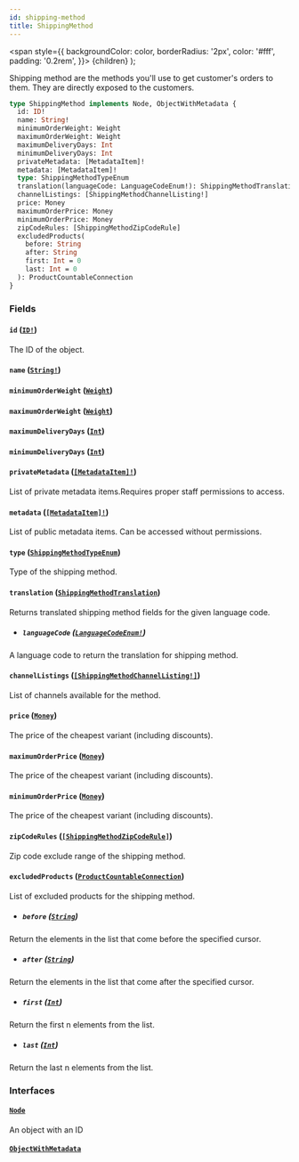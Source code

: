 ```yaml
---
id: shipping-method
title: ShippingMethod
---
```


<span
style={{
      backgroundColor: color,
      borderRadius: '2px',
      color: '#fff',
      padding: '0.2rem',
    }}>
{children}
</span>
);

Shipping method are the methods you'll use to get customer's orders to them. They are directly exposed to the customers.

```graphql
type ShippingMethod implements Node, ObjectWithMetadata {
  id: ID!
  name: String!
  minimumOrderWeight: Weight
  maximumOrderWeight: Weight
  maximumDeliveryDays: Int
  minimumDeliveryDays: Int
  privateMetadata: [MetadataItem]!
  metadata: [MetadataItem]!
  type: ShippingMethodTypeEnum
  translation(languageCode: LanguageCodeEnum!): ShippingMethodTranslation
  channelListings: [ShippingMethodChannelListing!]
  price: Money
  maximumOrderPrice: Money
  minimumOrderPrice: Money
  zipCodeRules: [ShippingMethodZipCodeRule]
  excludedProducts(
    before: String
    after: String
    first: Int = 0
    last: Int = 0
  ): ProductCountableConnection
}
```

### Fields

#### `id` ([`ID!`](/api-reference/scalars/id.mdx))

The ID of the object.

#### `name` ([`String!`](/api-reference/scalars/string.mdx))

#### `minimumOrderWeight` ([`Weight`](/api-reference/objects/weight.mdx))

#### `maximumOrderWeight` ([`Weight`](/api-reference/objects/weight.mdx))

#### `maximumDeliveryDays` ([`Int`](/api-reference/scalars/int.mdx))

#### `minimumDeliveryDays` ([`Int`](/api-reference/scalars/int.mdx))

#### `privateMetadata` ([`[MetadataItem]!`](/api-reference/objects/metadata-item.mdx))

List of private metadata items.Requires proper staff permissions to access.

#### `metadata` ([`[MetadataItem]!`](/api-reference/objects/metadata-item.mdx))

List of public metadata items. Can be accessed without permissions.

#### `type` ([`ShippingMethodTypeEnum`](/api-reference/enums/shipping-method-type-enum.mdx))

Type of the shipping method.

#### `translation` ([`ShippingMethodTranslation`](/api-reference/objects/shipping-method-translation.mdx))

Returns translated shipping method fields for the given language code.

- ##### `languageCode` ([`LanguageCodeEnum!`](/api-reference/enums/language-code-enum.mdx))

A language code to return the translation for shipping method.

#### `channelListings` ([`[ShippingMethodChannelListing!]`](/api-reference/objects/shipping-method-channel-listing.mdx))

List of channels available for the method.

#### `price` ([`Money`](/api-reference/objects/money.mdx))

The price of the cheapest variant (including discounts).

#### `maximumOrderPrice` ([`Money`](/api-reference/objects/money.mdx))

The price of the cheapest variant (including discounts).

#### `minimumOrderPrice` ([`Money`](/api-reference/objects/money.mdx))

The price of the cheapest variant (including discounts).

#### `zipCodeRules` ([`[ShippingMethodZipCodeRule]`](/api-reference/objects/shipping-method-zip-code-rule.mdx))

Zip code exclude range of the shipping method.

#### `excludedProducts` ([`ProductCountableConnection`](/api-reference/objects/product-countable-connection.mdx))

List of excluded products for the shipping method.

- ##### `before` ([`String`](/api-reference/scalars/string.mdx))

Return the elements in the list that come before the specified cursor.

- ##### `after` ([`String`](/api-reference/scalars/string.mdx))

Return the elements in the list that come after the specified cursor.

- ##### `first` ([`Int`](/api-reference/scalars/int.mdx))

Return the first n elements from the list.

- ##### `last` ([`Int`](/api-reference/scalars/int.mdx))

Return the last n elements from the list.

### Interfaces

#### [`Node`](/api-reference/interfaces/node.mdx)

An object with an ID

#### [`ObjectWithMetadata`](/api-reference/interfaces/object-with-metadata.mdx)

